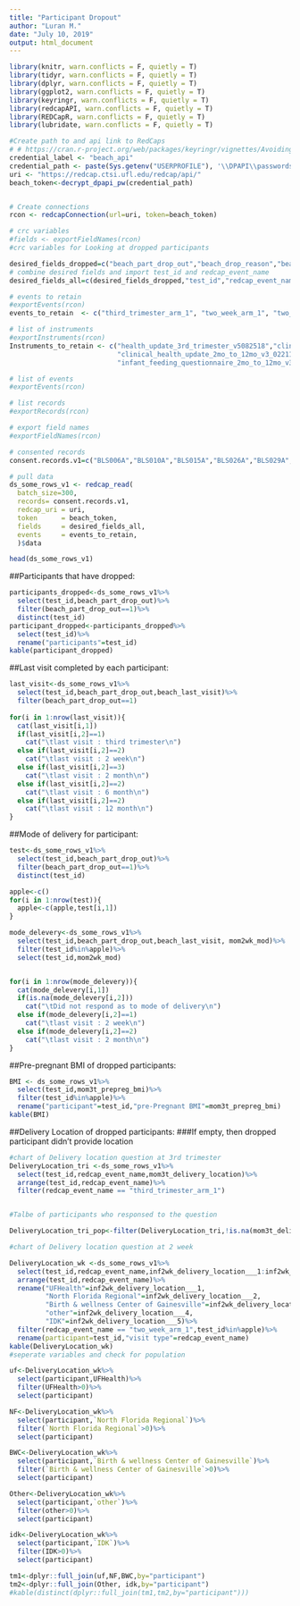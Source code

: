 ```yaml
---
title: "Participant Dropout"
author: "Luran M."
date: "July 10, 2019"
output: html_document
---
```


```r

library(knitr, warn.conflicts = F, quietly = T)
library(tidyr, warn.conflicts = F, quietly = T)
library(dplyr, warn.conflicts = F, quietly = T)
library(ggplot2, warn.conflicts = F, quietly = T)
library(keyringr, warn.conflicts = F, quietly = T)
library(redcapAPI, warn.conflicts = F, quietly = T)
library(REDCapR, warn.conflicts = F, quietly = T)
library(lubridate, warn.conflicts = F, quietly = T)

#Create path to and api link to RedCaps
# # https://cran.r-project.org/web/packages/keyringr/vignettes/Avoiding_plain_text_passwords_in_R_with_keyringr.html
credential_label <- "beach_api"
credential_path <- paste(Sys.getenv("USERPROFILE"), '\\DPAPI\\passwords\\', Sys.info()["nodename"], '\\', credential_label, '.txt', sep="")
uri <- "https://redcap.ctsi.ufl.edu/redcap/api/"
beach_token<-decrypt_dpapi_pw(credential_path)


# Create connections
rcon <- redcapConnection(url=uri, token=beach_token)

# crc variables
#fields <- exportFieldNames(rcon)
#crc variables for Looking at dropped participants 

desired_fields_dropped=c("beach_part_drop_out","beach_drop_reason","beach_last_visit","mom2wk_mod","mom3t_prepreg_bmi","inf2wk_delivery_location","mom3t_delivery_location")
# combine desired fields and import test_id and redcap_event_name
desired_fields_all=c(desired_fields_dropped,"test_id","redcap_event_name")

# events to retain
#exportEvents(rcon)
events_to_retain  <- c("third_trimester_arm_1", "two_week_arm_1", "two_month_arm_1")

# list of instruments
#exportInstruments(rcon)
Instruments_to_retain <- c("health_update_3rd_trimester_v5082518","clinical_health_update_2wk_v4_042218",
                           "clinical_health_update_2mo_to_12mo_v3_022118","infant_feeding_questionnaire_2_weeks_v3_042218",
                           "infant_feeding_questionnaire_2mo_to_12mo_v3_022118")

# list of events
#exportEvents(rcon)

# list records
#exportRecords(rcon)

# export field names
#exportFieldNames(rcon)

# consented records
consent.records.v1=c("BLS006A","BLS010A","BLS015A","BLS026A","BLS029A","BLS037A","BLS039A","BLS050A","BLS054A","BLS001A")

# pull data
ds_some_rows_v1 <- redcap_read(
  batch_size=300,
  records= consent.records.v1,
  redcap_uri = uri, 
  token      = beach_token, 
  fields     = desired_fields_all,
  events     = events_to_retain,
  )$data

head(ds_some_rows_v1)
```

##Participants that have dropped:
```r
participants_dropped<-ds_some_rows_v1%>%
  select(test_id,beach_part_drop_out)%>%
  filter(beach_part_drop_out==1)%>%
  distinct(test_id)
participant_dropped<-participants_dropped%>%
  select(test_id)%>%
  rename("participants"=test_id)
kable(participant_dropped)
```

##Last visit completed by each participant:
```r
last_visit<-ds_some_rows_v1%>%
  select(test_id,beach_part_drop_out,beach_last_visit)%>%
  filter(beach_part_drop_out==1)
  
for(i in 1:nrow(last_visit)){
  cat(last_visit[i,1])
  if(last_visit[i,2]==1)
    cat("\tlast visit : third trimester\n")
  else if(last_visit[i,2]==2)
    cat("\tlast visit : 2 week\n")
  else if(last_visit[i,2]==3)
    cat("\tlast visit : 2 month\n")
  else if(last_visit[i,2]==2)
    cat("\tlast visit : 6 month\n")
  else if(last_visit[i,2]==2)
    cat("\tlast visit : 12 month\n")
}

```

##Mode of delivery for participant:

```r
test<-ds_some_rows_v1%>%
  select(test_id,beach_part_drop_out)%>%
  filter(beach_part_drop_out==1)%>%
  distinct(test_id)

apple<-c()
for(i in 1:nrow(test)){
  apple<-c(apple,test[i,1])
}

mode_delevery<-ds_some_rows_v1%>%
  select(test_id,beach_part_drop_out,beach_last_visit, mom2wk_mod)%>%
  filter(test_id%in%apple)%>%
  select(test_id,mom2wk_mod)


for(i in 1:nrow(mode_delevery)){
  cat(mode_delevery[i,1])
  if(is.na(mode_delevery[i,2]))
    cat("\tDid not respond as to mode of delivery\n")
  else if(mode_delevery[i,2]==1)
    cat("\tlast visit : 2 week\n")
  else if(mode_delevery[i,2]==2)
    cat("\tlast visit : 2 month\n")
}

```

##Pre-pregnant BMI of dropped participants:
```r
BMI <- ds_some_rows_v1%>%
  select(test_id,mom3t_prepreg_bmi)%>%
  filter(test_id%in%apple)%>%
  rename("participant"=test_id,"pre-Pregnant BMI"=mom3t_prepreg_bmi)
kable(BMI)

```

##Delivery Location of dropped participants:
###If empty, then dropped participant didn't provide location
```r

#chart of Delivery location question at 3rd trimester   
DeliveryLocation_tri <-ds_some_rows_v1%>%
  select(test_id,redcap_event_name,mom3t_delivery_location)%>%
  arrange(test_id,redcap_event_name)%>%
  filter(redcap_event_name == "third_trimester_arm_1")


#Talbe of participants who responsed to the question

DeliveryLocation_tri_pop<-filter(DeliveryLocation_tri,!is.na(mom3t_delivery_location))

#chart of Delivery location question at 2 week

DeliveryLocation_wk <-ds_some_rows_v1%>%
  select(test_id,redcap_event_name,inf2wk_delivery_location___1:inf2wk_delivery_location___5,beach_part_drop_out)%>%
  arrange(test_id,redcap_event_name)%>%
  rename("UFHealth"=inf2wk_delivery_location___1,
         "North Florida Regional"=inf2wk_delivery_location___2,
         "Birth & wellness Center of Gainesville"=inf2wk_delivery_location___3,
         "other"=inf2wk_delivery_location___4,
         "IDK"=inf2wk_delivery_location___5)%>%
  filter(redcap_event_name == "two_week_arm_1",test_id%in%apple)%>%
  rename(participant=test_id,"visit type"=redcap_event_name)
kable(DeliveryLocation_wk)
#seperate variables and check for population 

uf<-DeliveryLocation_wk%>%
  select(participant,UFHealth)%>%
  filter(UFHealth>0)%>%
  select(participant)

NF<-DeliveryLocation_wk%>%
  select(participant,`North Florida Regional`)%>%
  filter(`North Florida Regional`>0)%>%
  select(participant)

BWC<-DeliveryLocation_wk%>%
  select(participant,`Birth & wellness Center of Gainesville`)%>%
  filter(`Birth & wellness Center of Gainesville`>0)%>%
  select(participant)

Other<-DeliveryLocation_wk%>%
  select(participant,`other`)%>%
  filter(other>0)%>%
  select(participant)

idk<-DeliveryLocation_wk%>%
  select(participant,`IDK`)%>%
  filter(IDK>0)%>%
  select(participant)

tm1<-dplyr::full_join(uf,NF,BWC,by="participant")
tm2<-dplyr::full_join(Other, idk,by="participant")
#kable(distinct(dplyr::full_join(tm1,tm2,by="participant")))
```